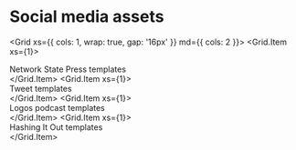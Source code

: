 
# Social media assets


<Grid xs={{ cols: 1, wrap: true, gap: '16px' }} md={{ cols: 2 }}>
    <Grid.Item xs={1}>
        <div className="template-card-title">Network State Press templates</div>
        <ExternalResourceCard
            title="Logos templates"
            description="www.figma.com"
            href="https://www.figma.com/file/qH2d0UtCAcrcn23or1WgfB/Logos-templates?type=design&node-id=212%3A175&mode=design&t=0bOCaBBwhofQKq0c-1"
            logoSrc="/icons/figma.svg"
        />
    </Grid.Item>
    <Grid.Item xs={1}>
        <div className="template-card-title">Tweet templates</div>
        <ExternalResourceCard
            title="Logos templates"
            description="www.figma.com"
            href="https://www.figma.com/file/qH2d0UtCAcrcn23or1WgfB/Logos-templates?type=design&node-id=212%3A391&mode=design&t=0bOCaBBwhofQKq0c-1"
            logoSrc="/icons/figma.svg"
        />
    </Grid.Item>
    <Grid.Item xs={1}>
        <div className="template-card-title">Logos podcast templates</div>
        <ExternalResourceCard
            title="Logos templates"
            description="www.figma.com"
            href="https://www.figma.com/file/qH2d0UtCAcrcn23or1WgfB/Logos-templates?type=design&node-id=0%3A1&mode=design&t=0bOCaBBwhofQKq0c-1"
            logoSrc="/icons/figma.svg"
        />
    </Grid.Item>
    <Grid.Item xs={1}>
        <div className="template-card-title">Hashing It Out templates</div>
        <ExternalResourceCard
            title="Logos templates"
            description="www.figma.com"
            href="https://www.figma.com/file/qH2d0UtCAcrcn23or1WgfB/Logos-templates?type=design&node-id=212%3A325&mode=design&t=0bOCaBBwhofQKq0c-1"
            logoSrc="/icons/figma.svg"
        />
    </Grid.Item>
</Grid>

